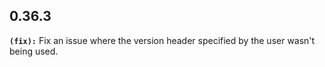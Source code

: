 ## 0.36.3
**`(fix):`** Fix an issue where the version header specified by the user wasn't being used.

